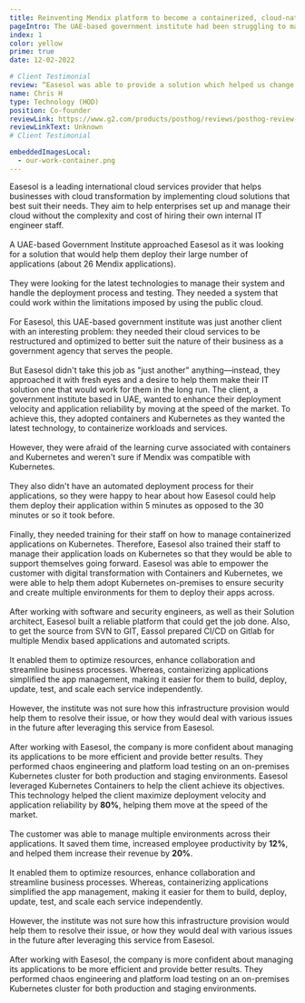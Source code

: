 ```yaml
---
title: Reinventing Mendix platform to become a containerized, cloud-native application using Kubernetes
pageIntro: The UAE-based government institute had been struggling to manage a large number of applications with Mendix and was looking for a solution that allowed them to deploy their applications seamlessly. Easesol was able to empower the customer with digital transformation using Containers and Kubernetes on-premises to ensure security.
index: 1
color: yellow
prime: true
date: 12-02-2022

# Client Testimonial
review: “Easesol was able to provide a solution which helped us change our stack from legacy to modern platforms, with all the benefits of a microservices architecture. They helped us adopt the latest technology to manage our applications and infrastructure environment while maintaining internal consistency and integrity.”
name: Chris H
type: Technology (HOD)
position: Co-founder
reviewLink: https://www.g2.com/products/posthog/reviews/posthog-review-4887279
reviewLinkText: Unknown
# Client Testimonial

embeddedImagesLocal:
  - our-work-container.png
---
```



<ISubtitleAndDesc title="The Situation">
  Easesol is a leading international cloud services provider that helps businesses with cloud
transformation by implementing cloud solutions that best suit their needs. They aim to help
enterprises set up and manage their cloud without the complexity and cost of hiring their own
internal IT engineer staff.<br/><br/>A UAE-based Government Institute approached Easesol as it was looking for a solution that
would help them deploy their large number of applications (about 26 Mendix applications).<br/><br/>They were looking for the latest technologies to manage their system and handle the
deployment process and testing. They needed a system that could work within the limitations
imposed by using the public cloud.<br/><br/>For Easesol, this UAE-based government institute was just another client with an interesting
problem: they needed their cloud services to be restructured and optimized to better suit the
nature of their business as a government agency that serves the people.<br/><br/>But Easesol didn't take this job as "just another" anything—instead, they approached it with
fresh eyes and a desire to help them make their IT solution one that would work for them in the
long run.
</ISubtitleAndDesc>

<GatsbyImage alt="green doggo" image={getImage(props.localImages[0])} />

<ISubtitleAndDesc title="The Problem">
  The client, a government institute based in UAE, wanted to enhance their deployment velocity
and application reliability by moving at the speed of the market. To achieve this, they adopted
containers and Kubernetes as they wanted the latest technology, to containerize workloads and
services.<br/><br/>However, they were afraid of the learning curve associated with containers and Kubernetes and
weren't sure if Mendix was compatible with Kubernetes.<br/><br/>They also didn't have an automated deployment process for their applications, so they were
happy to hear about how Easesol could help them deploy their application within 5 minutes as
opposed to the 30 minutes or so it took before.<br/><br/>Finally, they needed training for their staff on how to manage containerized applications on
Kubernetes. Therefore, Easesol also trained their staff to manage their application loads on
Kubernetes so that they would be able to support themselves going forward.
</ISubtitleAndDesc>

<ISubtitleAndDesc title="The Solution">
  Easesol was able to empower the customer with digital transformation with Containers and
Kubernetes, we were able to help them adopt Kubernetes on-premises to ensure security and
create multiple environments for them to deploy their apps across.<br/><br/>After working with software and security engineers, as well as their Solution architect, Easesol
built a reliable platform that could get the job done. Also, to get the source from SVN to GIT,
Eassol prepared CI/CD on Gitlab for multiple Mendix based applications and automated scripts.<br/><br/>It enabled them to optimize resources, enhance collaboration and streamline business
processes. Whereas, containerizing applications simplified the app management, making it
easier for them to build, deploy, update, test, and scale each service independently.<br/><br/>However, the institute was not sure how this infrastructure provision would help them to resolve
their issue, or how they would deal with various issues in the future after leveraging this service
from Easesol.<br/><br/>After working with Easesol, the company is more confident about managing its applications to
be more efficient and provide better results. They performed chaos engineering and platform
load testing on an on-premises Kubernetes cluster for both production and staging
environments.
</ISubtitleAndDesc>

<ISubtitleAndDesc title="The Result">
  Easesol leveraged Kubernetes Containers to help the client achieve its objectives. This
technology helped the client maximize deployment velocity and application reliability by <b>80%</b>,
helping them move at the speed of the market.<br/><br/>The customer was able to manage multiple environments across their applications. It saved
them time, increased employee productivity by <b>12%</b>, and helped them increase their revenue by
<b>20%</b>.<br/><br/>It enabled them to optimize resources, enhance collaboration and streamline business
processes. Whereas, containerizing applications simplified the app management, making it
easier for them to build, deploy, update, test, and scale each service independently.<br/><br/>However, the institute was not sure how this infrastructure provision would help them to resolve
their issue, or how they would deal with various issues in the future after leveraging this service
from Easesol.<br/><br/>After working with Easesol, the company is more confident about managing its applications to
be more efficient and provide better results. They performed chaos engineering and platform
load testing on an on-premises Kubernetes cluster for both production and staging
environments.
</ISubtitleAndDesc>
